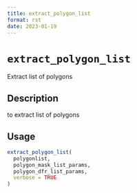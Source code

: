 ```yaml
--- 
title: extract_polygon_list 
format: rst 
date: 2023-01-19 
--- 
```

# `extract_polygon_list`

Extract list of polygons


## Description

to extract list of polygons


## Usage

```r
extract_polygon_list(
  polygonlist,
  polygon_mask_list_params,
  polygon_dfr_list_params,
  verbose = TRUE
)
```


